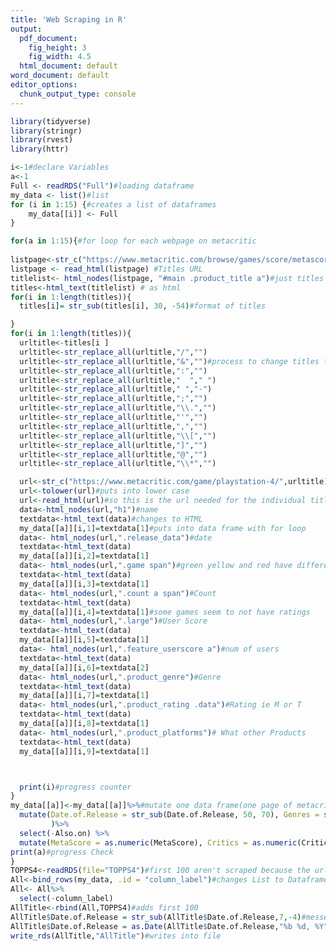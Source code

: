```yaml
---
title: 'Web Scraping in R'
output:
  pdf_document:
    fig_height: 3
    fig_width: 4.5
  html_document: default
word_document: default
editor_options: 
  chunk_output_type: console
---
```

  

```r
library(tidyverse)
library(stringr)
library(rvest)
library(httr)
```
```r
i<-1#declare Variables
a<-1
Full <- readRDS("Full")#loading dataframe 
my_data <- list()#list
for (i in 1:15) {#creates a list of dataframes
    my_data[[i]] <- Full
}   

for(a in 1:15){#for loop for each webpage on metacritic
  
listpage<-str_c("https://www.metacritic.com/browse/games/score/metascore/all/ps4/filtered?sort=desc&page=",a)#gets correct web page
listpage <- read_html(listpage) #Titles URL
titlelist<- html_nodes(listpage, "#main .product_title a")#just titles 
titles<-html_text(titlelist) # as html
for(i in 1:length(titles)){
  titles[i]= str_sub(titles[i], 30, -54)#format of titles

}
for(i in 1:length(titles)){
  urltitle<-titles[i ]
  urltitle<-str_replace_all(urltitle,"/","")
  urltitle<-str_replace_all(urltitle,"&","")#process to change titles to url form
  urltitle<-str_replace_all(urltitle,":","")
  urltitle<-str_replace_all(urltitle,"  "," ")
  urltitle<-str_replace_all(urltitle," ","-")
  urltitle<-str_replace_all(urltitle,";","")
  urltitle<-str_replace_all(urltitle,"\\.","")
  urltitle<-str_replace_all(urltitle,"'","")
  urltitle<-str_replace_all(urltitle,",","")
  urltitle<-str_replace_all(urltitle,"\\[","")
  urltitle<-str_replace_all(urltitle,"]","")
  urltitle<-str_replace_all(urltitle,"@","")
  urltitle<-str_replace_all(urltitle,"\\*","")

  url<-str_c("https://www.metacritic.com/game/playstation-4/",urltitle)#combines strings
  url<-tolower(url)#puts into lower case
  url<-read_html(url)#so this is the url needed for the individual titles
  data<-html_nodes(url,"h1")#name
  textdata<-html_text(data)#changes to HTML
  my_data[[a]][i,1]=textdata[1]#puts into data frame with for loop
  data<- html_nodes(url,".release_data")#date
  textdata<-html_text(data)
  my_data[[a]][i,2]=textdata[1]
  data<- html_nodes(url,".game span")#green yellow and red have different .positivespan changing to .game span gets everything meta score
  textdata<-html_text(data)
  my_data[[a]][i,3]=textdata[1]
  data<- html_nodes(url,".count a span")#Count
  textdata<-html_text(data)
  my_data[[a]][i,4]=textdata[1]#some games seem to not have ratings
  data<- html_nodes(url,".large")#User Score
  textdata<-html_text(data)
  my_data[[a]][i,5]=textdata[1]
  data<- html_nodes(url,".feature_userscore a")#num of users 
  textdata<-html_text(data)
  my_data[[a]][i,6]=textdata[2]
  data<- html_nodes(url,".product_genre")#Genre
  textdata<-html_text(data)
  my_data[[a]][i,7]=textdata[1]
  data<- html_nodes(url,".product_rating .data")#Rating ie M or T
  textdata<-html_text(data)
  my_data[[a]][i,8]=textdata[1]
  data<- html_nodes(url,".product_platforms")# What other Products
  textdata<-html_text(data)
  my_data[[a]][i,9]=textdata[1]



  print(i)#progress counter
}  
my_data[[a]]<-my_data[[a]]%>%#mutate one data frame(one page of metacritic) during the loop changes the format to good
  mutate(Date.of.Release = str_sub(Date.of.Release, 50, 70), Genres = str_sub(Genres, 50, -1), Number.of.Reviews = str_sub(Number.of.Reviews, 1, -9), CrossPlatform = ifelse(is.na(Also.on)== FALSE, "Y", "N")
         )%>%
  select(-Also.on) %>%
  mutate(MetaScore = as.numeric(MetaScore), Critics = as.numeric(Critics), User.Score = as.numeric(User.Score), Number.of.Reviews = as.numeric(Number.of.Reviews))
print(a)#progress Check
}
TOPPS4<-readRDS(file="TOPPS4")#first 100 aren't scraped because the url is different
All<-bind_rows(my_data, .id = "column_label")#changes List to Dataframe
All<- All%>%
  select(-column_label)
AllTitle<-rbind(All,TOPPS4)#adds first 100
AllTitle$Date.of.Release = str_sub(AllTitle$Date.of.Release,7,-4)#messed up on date post fix
AllTitle$Date.of.Release = as.Date(AllTitle$Date.of.Release,"%b %d, %Y")#into date format
write_rds(AllTitle,"AllTitle")#writes into file
```
